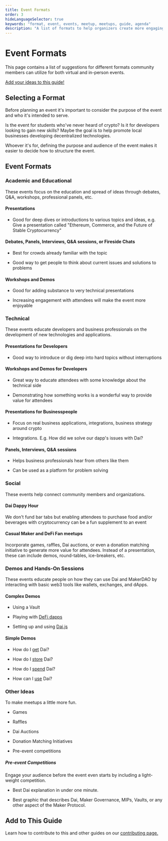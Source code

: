 ---
title: Event Formats
order: 3
hideLanguageSelector: true
keywords: "format, event, events, meetup, meetups, guide, agenda"
description: "A list of formats to help organizers create more engaging events."
---

# Event Formats

This page contains a list of suggestions for different formats community members can utilize for both virtual and in-person events.

<CTA>

[Add your ideas to this guide!](../content/)

</CTA>

## Selecting a Format

Before planning an event it's important to consider the purpose of the event and who it's intended to serve.

Is the event for students who've never heard of crypto? Is it for developers looking to gain new skills? Maybe the goal is to help promote local businesses developing decentralized technologies.

Whoever it's for, defining the purpose and audience of the event makes it easier to decide how to structure the event.

## Event Formats

### Academic and Educational

These events focus on the education and spread of ideas through debates, Q&A, workshops, professional panels, etc.

#### Presentations

  * Good for deep dives or introductions to various topics and ideas, e.g. Give a presentation called "Ethereum, Commerce, and the Future of Stable Cryptocurrency"

#### Debates, Panels, Interviews, Q&A sessions, or Fireside Chats

  * Best for crowds already familiar with the topic

  * Good way to get people to think about current issues and solutions to problems

#### Workshops and Demos

  * Good for adding substance to very technical presentations

  * Increasing engagement with attendees will make the event more enjoyable

### Technical

 These events educate developers and business professionals on the development of new technologies and applications.

#### Presentations for Developers

  * Good way to introduce or dig deep into hard topics without interruptions

#### Workshops and Demos for Developers

  * Great way to educate attendees with some knowledge about the technical side

  * Demonstrating how something works is a wonderful way to provide value for attendees

#### Presentations for Businesspeople

  * Focus on real business applications, integrations, business strategy around crypto

  * Integrations. E.g. How did we solve our dapp's issues with Dai?

#### Panels, Interviews, Q&A sessions
    
  * Helps business professionals hear from others like them

  * Can be used as a platform for problem solving

### Social

These events help connect community members and organizations.

<List>

<Box>

#### Dai Dappy Hour

We don't fund bar tabs but enabling attendees to purchase food and/or beverages with cryptocurrency can be a fun supplement to an event

</Box>

<Box>

#### Casual Maker and DeFi Fan meetups

Incorporate games, raffles, Dai auctions, or even a donation matching initiative to generate more value for attendees. Instead of a presentation, these can include demos, round-tables, ice-breakers, etc.

</Box>

</List>

### Demos and Hands-On Sessions

These events educate people on how they can use Dai and MakerDAO by interacting with basic web3 tools like wallets, exchanges, and dApps.

#### Complex Demos

<List>

  - Using a Vault

  - Playing with [DeFi dapps](https://awesome.makerdao.com/#use-dai)

  - Setting up and using [Dai.js](https://docs.makerdao.com/building-with-maker/daijs)

</List>

#### Simple Demos

<List>

- How do I [get](https://awesome.makerdao.com/#earn-dai) Dai?

- How do I [store](https://awesome.makerdao.com/#hold-dai) Dai?

- How do I [spend](https://awesome.makerdao.com/#spend-dai) Dai?

- How can I [use](https://awesome.makerdao.com/#use-dai) Dai?

</List>

### Other Ideas

To make meetups a little more fun.

<List>

  - Games

  - Raffles

  - Dai Auctions

  - Donation Matching Initiatives

  - Pre-event competitions

</List>

##### Pre-event Competitions

Engage your audience before the event even starts by including a light-weight competition.

<List>

- Best Dai explanation in under one minute.

- Best graphic that describes Dai, Maker Governance, MIPs, Vaults, or any other aspect of the Maker Protocol.

</List>

## Add to This Guide

<CTA>

Learn how to contribute to this and other guides on our [contributing page.](../content/)

</CTA>
